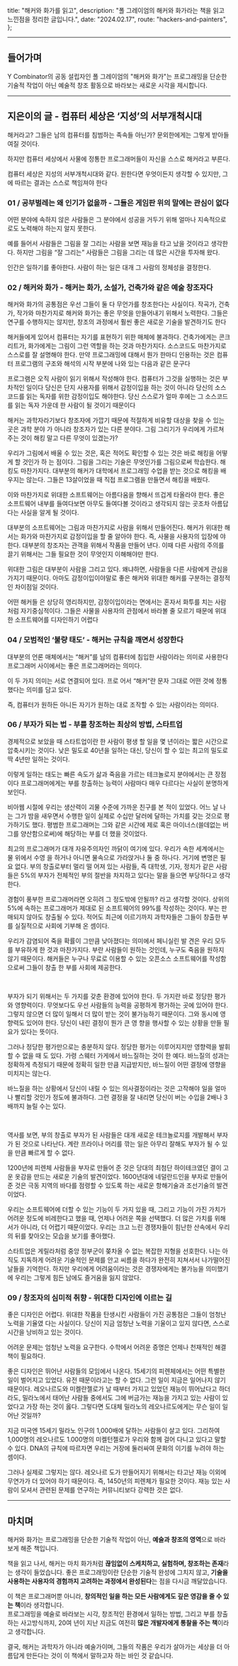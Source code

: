 
  title: "해커와 화가를 읽고",
  description:
    "폴 그레이엄의 해커와 화가라는 책을 읽고 느낀점을 정리한 글입니다.",
  date: "2024.02.17",
  route: "hackers-and-painters",
};

<Meta metadata={metadata} />

---

## 들어가며

Y Combinator의 공동 설립자인 폴 그레이엄의 "해커와 화가"는 프로그래밍을 단순한 기술적 작업이 아닌 예술적 창조 활동으로 바라보는 새로운 시각을 제시합니다.

---

## 지은이의 글 - 컴퓨터 세상은 ‘지성’의 서부개척시대

해커라고? 그들은 남의 컴퓨터를 침범하는 족속들 아닌가? 문외한에게는 그렇게 받아들여질 것이다.

하지만 컴퓨터 세상에서 사물에 정통한 프로그래머들이 자신을 스스로 해커라고 부른다.

컴퓨터 세상은 지성의 서부개척시대와 같다. 원한다면 우엇이든지 생각할 수 있지만, 그에 따르는 결과는 스스로 책임져야 한다

### 01 / 공부벌레는 왜 인기가 없을까 - 그들은 게임판 위의 말에는 관심이 없다

어떤 분야에 속하지 않은 사람들은 그 분야에서 성공을 거두기 위해 얼마나 지속적으로 로도 노력해야 하는지 알지 못한다.

예를 들어서 사람들은 그림을 잘 그리는 사람을 보면 재능을 타고 났을 것이라고 생각한다. 하지만 그림을 “잘 그리는” 사람들은 그림을 그리는 데 많은 시간을 투자해 왔다.

인간은 일하기를 좋아한다. 사람이 하는 일은 대개 그 사람의 정체성을 결정한다.

### 02 / 해커와 화가 - 해커는 화가, 소설가, 건축가와 같은 예술 창조자다

해커와 화가의 공통점은 우선 그들이 둘 다 무언가를 창조한다는 사실이다. 작곡가, 건축가, 작가와 마찬가지로 해커와 화가는 좋은 무엇을 만들어내기 위해서 노력한다. 그들은 연구를 수행하지는 않지만, 창조의 과정에서 훨씬 좋은 새로운 기술을 발견하기도 한다

해커들에게 있어서 컴퓨터는 자기를 표현하기 위한 매체에 불과하다. 건축가에게는 콘크리트가, 화가에게는 그림이 그런 역할을 하는 것과 마찬가지다. 소스코드도 마찬가지로 스스로를 잘 설명해야 한다. 만약 프로그래밍에 대해서 뭔가 한마디 인용하는 것은 컴퓨터 프로그램의 구조와 해석의 시작 부분에 나와 있는 다음과 같은 문구다

프로그램은 오직 사람이 읽기 위해서 작성해야 한다. 컴퓨터가 그것을 실행하는 것은 부차적인 일이다 당신은 단지 사용자를 위해서 감정이입을 하는 것이 아니라 당신의 소스코드를 읽는 독자를 위한 감정이입도 해야한다. 당신 스스로가 얼마 후에는 그 소스코드를 읽는 독자 가운데 한 사람이 될 것이기 때문이다

해커는 과학자라기보다 창조자에 가깝기 때문에 적절하게 비유할 대상을 찾을 수 있는 곳은 과학 분야 가 아니라 창조자가 있는 다른 분야다. 그림 그리기가 우리에게 가르쳐 주는 것이 해킹 말고 다른 무엇이 있겠는가?

우리가 그림에서 배울 수 있는 것은, 혹은 적어도 확인할 수 있는 것은 바로 해킹을 어떻게 할 것인가 하 는 점이다. 그림을 그리는 기술은 무엇인가를 그림으로써 학습한다. 해킹도 마찬가지다. 대부분의 해커가 대학에서 프로그래밍 수업을 받는 것으로 해킹을 배우지는 않는다. 그들은 13살이었을 때 직접 프로그램을 만들면서 해킹을 배웠다.

이와 마찬가지로 위대한 소프트웨어는 아름다움을 향해서 뜨겁게 타올라야 한다. 좋은 소프트웨어 내부를 들여다보면 아무도 들여다볼 것이라고 생각되지 않는 곳조차 아름답다는 사실을 알게 될 것이다.

대부분의 소프트웨어는 그림과 마찬가지로 사람을 위해서 만들어진다. 해커가 위대한 해서는 화가와 마찬가지로 감정이입을 할 줄 알아야 한다. 즉, 사물을 사용자의 입장에 야 한다. 대부분의 창조자는 관객을 위해서 작품을 만들어 낸다. 이때 다른 사람의 주의를 끌기 위해서는 그들 필요한 것이 무엇인지 이해해야만 한다.

위대한 그림은 대부분이 사람을 그리고 있다. 왜냐하면, 사람들을 다른 사람에게 관심을 가지기 때문이다. 아마도 감정이입이야말로 좋은 해커와 위대한 해커를 구분하는 결정적인 차이점일 것이다.

어떤 해커들 은 상당히 영리하지만, 감정이입이라는 면에서는 혼자서 화투를 치는 사람처럼 자기중심적이다. 그들은 사물을 사용자의 관점에서 바라볼 줄 모르기 때문에 위대한 소프트웨어를 디자인하기 어렵다

### 04 / 모범적인 ‘불량 태도’ - 해커는 규칙을 깨면서 성장한다

대부분의 언론 매체에서는 “해커”를 남의 컴퓨터에 침입한 사람이라는 의미로 사용한다 프로그래머 사이에서는 좋은 프로그래머라는 의미다.

이 두 가지 의미는 서로 연결되어 있다. 프로 어서 “해커”란 문자 그대로 어떤 것에 정통했다는 의미를 담고 있다.

즉, 컴퓨터가 원하든 아니든 자기가 원하는 대로 조작할 수 있는 사람이라는 의미다.

### 06 / 부자가 되는 법 - 부를 창조하는 최상의 방법, 스타트업

경제적으로 보았을 때 스타트업이란 한 사람이 평생 할 일을 몇 년이라는 짧은 시간으로 압축시키는 것이다. 낮은 밀도로 40년을 일하는 대신, 당신이 할 수 있는 최고의 밀도로 딱 4년만 일하는 것이다.

이렇게 일하는 태도는 빠른 속도가 삶과 죽음을 가르는 테크놀로지 분야에서는 큰 장점이다 프로그래머에게는 부를 창출하는 능력이 사람마다 매우 다르다는 사실이 분명하게 보인다.

비아웹 시절에 우리는 생산력이 괴물 수준에 가까운 친구를 본 적이 있었다. 어느 날 나는 그가 밤을 새우면서 수행한 일이 실제로 수십만 달러에 달하는 가치를 갖는 것으로 평가하기도 했다. 평범한 프로그래머는 그와 같은 시간에 제로 혹은 마이너스(쓸데없는 버그를 양산함으로써)에 해당하는 부를 더 했을 것이었다.

최고의 프로그래머가 대개 자유주의자인 까닭이 여기에 있다. 우리가 속한 세계에서는 물 위에서 수영 을 하거나 아니면 물속으로 가라앉거나 둘 중 하나다. 거기에 변명은 필요 없다. 부의 창출로부터 멀리 떨 어져 있는 사람들, 즉 대학생, 기자, 정치가 같은 사람들은 5%의 부자가 전체적인 부의 절반을 차지하고 있다는 말을 들으면 부당하다고 생각한다.

경험이 풍부한 프로그래머라면 오히려 그 정도밖에 안될까? 라고 생각할 것이다. 상위의 5%에 속하는 프로그래머가 제대로 된 소프트웨어의 99%를 작성하는 것이다. 부는 판매되지 않아도 창출될 수 있다. 적어도 최근에 이르기까지 과학자들은 그들이 창출한 부를 실질적으로 사회에 기부해 온 셈이다.

우리가 감염되어 죽을 확률이 그만큼 낮아졌다는 의미에서 페니실린 발 견은 우리 모두를 부유하게 한 것과 마찬가지다. 부란 사람들이 원하는 것인데, 누구도 죽음을 원하지 않기 때문이다. 해커들은 누구나 무료로 이용할 수 있는 오픈소스 소프트웨어를 작성함으로써 그들이 창출 한 부를 사회에 제공한다.

<br />

부자가 되기 위해서는 두 가지를 갖춘 환경에 있어야 한다. 두 가지란 바로 정당한 평가와 영향력이다. 무엇보다도 우선 사람들의 능력을 공평하게 평가하는 곳에 있어야 한다. 그렇지 않으면 더 많이 일해서 더 많이 받는 것이 불가능하기 때문이다. 그와 동시에 영향력도 있어야 한다. 당신이 내린 결정이 뭔가 큰 영 향을 행사할 수 있는 상황을 만들 필요가 있다는 뜻이다.

그러나 정당한 평가만으로는 충분하지 않다. 정당한 평가는 이루어지지만 영향력을 발휘할 수 없을 때 도 있다. 가령 스웨터 가게에서 바느질하는 것이 한 예다. 바느질의 성과는 정확하게 측정되기 때문에 정확히 일한 만큼 지급받지만, 바느질이 어떤 결정에 영향을 미치지는 않는다.

바느질을 하는 상황에서 당신이 내릴 수 있는 의사결정이라는 것은 고작해야 일을 얼마나 빨리할 것인가 정도에 불과하다. 그런 결정을 잘 내리면 당신이 버는 수입을 2배나 3배까지 늘릴 수는 있다.

<br />

역사를 보면, 부의 창출로 부자가 된 사람들은 대개 새로운 테크놀로지를 개발해서 부자가 된 것으로 나타난다. 계란 프라이나 머리를 깎는 일은 아무리 잘해도 부자가 될 수 있을 만큼 빠르게 할 수 없다.

1200년에 피렌체 사람들을 부자로 만들어 준 것은 당대의 최첨단 하이테크였던 결이 고운 옷감을 만드는 새로운 기술의 발견이었다. 1600년대에 네덜란드인을 부자로 만들어 준 것은 극동 지역의 바다를 점령할 수 있도록 하는 새로운 항해기술과 조선기술의 발견이었다.

우리는 소프트웨어에 더할 수 있는 기능이 두 가지 있을 때, 그리고 기능이 가진 가치가 어려운 정도에 비레한다고 했을 때, 언제나 어려운 쪽을 선택했다. 더 많은 가치를 위해서가 아니라, 더 어렵기 때문이었다. 우리는 크고 느린 경쟁자들이 힘난한 산속에서 우리의 뒤를 찾아오는 모습을 보기를 좋아했다.

스타트업은 게릴라처럼 중앙 정부군이 쫒차올 수 없는 복잡한 지형을 선호한다. 나는 아직도 지독하게 어려운 기술적인 문제를 안고 씨름을 하다가 완전히 지쳐서서 나가떨어진 날들을 기억한다. 하지만 우리에게 어려움이라는 것은 경쟁자에게는 불가능을 의미했기에 우리는 그렇게 힘든 남에도 즐거움을 잃지 않았다.

### 09 / 창조자의 심미적 취향 - 위대한 디자인에 이르는 길

좋은 디자인은 어렵다. 위대한 작품을 탄생시킨 사람들이 가진 공통점은 그들이 엄청난 노력을 기율였 다는 사실이다. 당신이 지금 엄청난 노력을 기울이고 있지 않다면, 스스로 시간을 낭비하고 있는 것이다.

어려운 문제는 엄청난 노력을 요구한다. 수학에서 어려운 증명은 언제나 천재적인 해결책이 필요하다.

좋은 디자인은 뛰어난 사람들의 모임에서 나온다. 15세기의 피렌체에서는 어떤 특별한 일이 벌어지고 있었다. 유전 때문이라고는 할 수 없다. 그런 일이 지금은 일어나지 않기 때문이다. 레오나르도와 미켈란젤로가 날 때부터 가지고 있었던 재능이 뛰어났다고 하더라도, 밀라노에서 태어난 사람들 중에서도 그에 버금가는 재능을 가지고 있는 사람이 있었다고 가장 하는 것이 옳다. 그렇다면 도대체 밀라노의 레오나르도에게는 무슨 일이 일어난 것일까?

지금 미국엔 15세기 밀라노 인구의 1,000배에 달하는 사람들이 살고 있다. 그리하여 1,000명의 레오나르도 1.000명의 미켈턴젤로가 우리와 함께 걸어 다니고 있다고 말할 수 있다. DNA의 규칙에 따르자면 우리는 거장에 둘러싸여 문화의 이기를 누려야 하는 셈이다.

그러나 실제로 그렇지는 않다. 레오나르 도가 만들어지기 위해서는 타고난 재능 이외에 무연가가 더 있어야 하기 때문이다. 즉, 1450년의 피렌체가 필요한 것이다. 재능 있는 사람이 모셔서 관련된 문제를 연구하는 커뮤니티보다 강력한 것은 없다.

---

## 마치며

해커와 화가는 프로그래밍을 단순한 기술적 작업이 아닌, **예술과 창조의 영역**으로 바라보게 해준 책입니다.

책을 읽고 나서, 해커는 마치 화가처럼 **끊임없이 스케치하고, 실험하며, 창조하는 존재**라는 생각이 들었습니다. 좋은 프로그래밍이란 단순한 기술적 완성에 그치지 않고, **기술을 사용하는 사용자의 경험까지 고려하는 과정에서 완성된다**는 점을 다시금 깨달았습니다.

이 책은 프로그래머뿐 아니라, **창의적인 일을 하는 모든 사람에게도 깊은 영감을 줄 수 있는 책**이라 생각합니다.  
프로그래밍을 예술로 바라보는 시각, 창조적인 환경에서 일하는 방법, 그리고 부를 창출하는 사고방식까지, 20여 년이 지난 지금도 여전히 **많은 개발자에게 통찰을 주는 책**이라고 생각합니다.

결국, 해커는 과학자가 아니라 예술가이며, 그들의 작품은 우리가 살아가는 세상을 더 아름답게 만든다는 것이 이 책에서 말하고자 하는 바인 것 같습니다.
